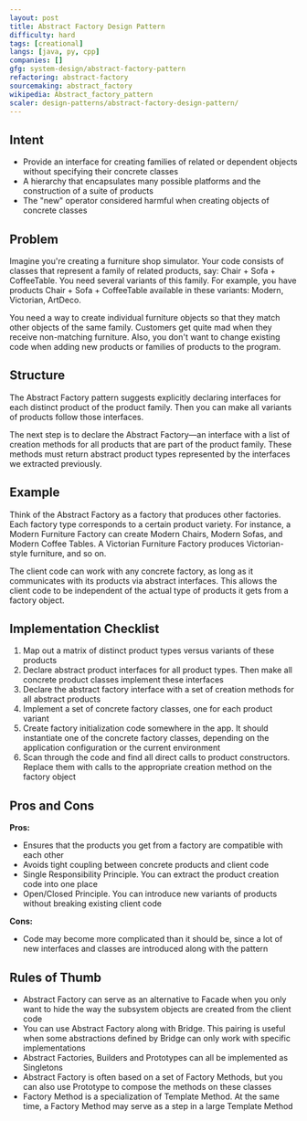 ```yaml
---
layout: post
title: Abstract Factory Design Pattern
difficulty: hard
tags: [creational]
langs: [java, py, cpp]
companies: []
gfg: system-design/abstract-factory-pattern
refactoring: abstract-factory
sourcemaking: abstract_factory
wikipedia: Abstract_factory_pattern
scaler: design-patterns/abstract-factory-design-pattern/
---
```


## Intent
- Provide an interface for creating families of related or dependent objects without specifying their concrete classes
- A hierarchy that encapsulates many possible platforms and the construction of a suite of products
- The "new" operator considered harmful when creating objects of concrete classes

## Problem

Imagine you're creating a furniture shop simulator. Your code consists of classes that represent a family of related products, say: Chair + Sofa + CoffeeTable. You need several variants of this family. For example, you have products Chair + Sofa + CoffeeTable available in these variants: Modern, Victorian, ArtDeco.

You need a way to create individual furniture objects so that they match other objects of the same family. Customers get quite mad when they receive non-matching furniture. Also, you don't want to change existing code when adding new products or families of products to the program.

## Structure

The Abstract Factory pattern suggests explicitly declaring interfaces for each distinct product of the product family. Then you can make all variants of products follow those interfaces.

<MdxImage src="https://refactoring.guru/images/patterns/diagrams/abstract-factory/structure.png" />

The next step is to declare the Abstract Factory—an interface with a list of creation methods for all products that are part of the product family. These methods must return abstract product types represented by the interfaces we extracted previously.

<MdxImage src="https://refactoring.guru/images/patterns/content/abstract-factory/abstract-factory-en.png" />

## Example

Think of the Abstract Factory as a factory that produces other factories. Each factory type corresponds to a certain product variety. For instance, a Modern Furniture Factory can create Modern Chairs, Modern Sofas, and Modern Coffee Tables. A Victorian Furniture Factory produces Victorian-style furniture, and so on.

The client code can work with any concrete factory, as long as it communicates with its products via abstract interfaces. This allows the client code to be independent of the actual type of products it gets from a factory object.

## Implementation Checklist

1. Map out a matrix of distinct product types versus variants of these products
2. Declare abstract product interfaces for all product types. Then make all concrete product classes implement these interfaces
3. Declare the abstract factory interface with a set of creation methods for all abstract products
4. Implement a set of concrete factory classes, one for each product variant
5. Create factory initialization code somewhere in the app. It should instantiate one of the concrete factory classes, depending on the application configuration or the current environment
6. Scan through the code and find all direct calls to product constructors. Replace them with calls to the appropriate creation method on the factory object

## Pros and Cons

**Pros:**
- Ensures that the products you get from a factory are compatible with each other
- Avoids tight coupling between concrete products and client code
- Single Responsibility Principle. You can extract the product creation code into one place
- Open/Closed Principle. You can introduce new variants of products without breaking existing client code

**Cons:**
- Code may become more complicated than it should be, since a lot of new interfaces and classes are introduced along with the pattern

## Rules of Thumb

- Abstract Factory can serve as an alternative to Facade when you only want to hide the way the subsystem objects are created from the client code
- You can use Abstract Factory along with Bridge. This pairing is useful when some abstractions defined by Bridge can only work with specific implementations
- Abstract Factories, Builders and Prototypes can all be implemented as Singletons
- Abstract Factory is often based on a set of Factory Methods, but you can also use Prototype to compose the methods on these classes
- Factory Method is a specialization of Template Method. At the same time, a Factory Method may serve as a step in a large Template Method
